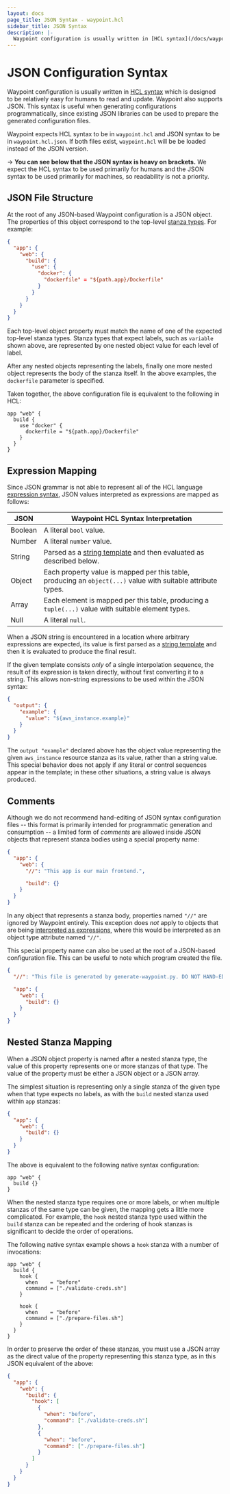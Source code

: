 ```yaml
---
layout: docs
page_title: JSON Syntax - waypoint.hcl
sidebar_title: JSON Syntax
description: |-
  Waypoint configuration is usually written in [HCL syntax](/docs/waypoint-hcl/syntax) which is designed to be relatively easy for humans to read and update. Waypoint also supports JSON. This syntax is useful when generating configurations programmatically, since existing JSON libraries can be used to prepare the generated configuration files.
---
```


# JSON Configuration Syntax

Waypoint configuration is usually written in [HCL syntax](/docs/waypoint-hcl/syntax)
which is designed to be relatively easy for humans to read and update. Waypoint
also supports JSON. This syntax is useful when generating configurations programmatically,
since existing JSON libraries can be used to prepare the generated configuration files.

Waypoint expects HCL syntax to be in `waypoint.hcl` and JSON syntax to
be in `waypoint.hcl.json`. If both files exist, `waypoint.hcl` will be
be loaded instead of the JSON version.

-> **You can see below that the JSON syntax is heavy on brackets.** We expect
the HCL syntax to be used primarily for humans and the JSON syntax to be used
primarily for machines, so readability is not a priority.

## JSON File Structure

At the root of any JSON-based Waypoint configuration is a JSON object. The
properties of this object correspond to the top-level [stanza types](/docs/waypoint-hcl/syntax#stanzas).
For example:

```json
{
  "app": {
    "web": {
      "build": {
        "use": {
          "docker": {
            "dockerfile" = "${path.app}/Dockerfile"
          }
        }
      }
    }
  }
}
```

Each top-level object property must match the name of one of the expected
top-level stanza types. Stanza types that expect labels, such as `variable`
shown above, are represented by one nested object value for each level
of label.

After any nested objects representing the labels, finally one more nested
object represents the body of the stanza itself. In the above examples,
the `dockerfile` parameter is specified.

Taken together, the above configuration file is equivalent to the following in HCL:

```hcl
app "web" {
  build {
    use "docker" {
      dockerfile = "${path.app}/Dockerfile"
    }
  }
}
```

## Expression Mapping

Since JSON grammar is not able to represent all of the HCL language
[expression syntax](/docs/configuration/expressions/index.html), JSON values
interpreted as expressions are mapped as follows:

| JSON    | Waypoint HCL Syntax Interpretation                                                                            |
| ------- | ------------------------------------------------------------------------------------------------------------- |
| Boolean | A literal `bool` value.                                                                                       |
| Number  | A literal `number` value.                                                                                     |
| String  | Parsed as a [string template][] and then evaluated as described below.                                        |
| Object  | Each property value is mapped per this table, producing an `object(...)` value with suitable attribute types. |
| Array   | Each element is mapped per this table, producing a `tuple(...)` value with suitable element types.            |
| Null    | A literal `null`.                                                                                             |

[string template]: /docs/configuration/expressions/strings.html#string-templates

When a JSON string is encountered in a location where arbitrary expressions are
expected, its value is first parsed as a [string template][]
and then it is evaluated to produce the final result.

If the given template consists _only_ of a single interpolation sequence,
the result of its expression is taken directly, without first converting it
to a string. This allows non-string expressions to be used within the
JSON syntax:

```json
{
  "output": {
    "example": {
      "value": "${aws_instance.example}"
    }
  }
}
```

The `output "example"` declared above has the object value representing the
given `aws_instance` resource stanza as its value, rather than a string value.
This special behavior does not apply if any literal or control sequences appear
in the template; in these other situations, a string value is always produced.

## Comments

Although we do not recommend hand-editing of JSON syntax configuration files
-- this format is primarily intended for programmatic generation and consumption --
a limited form of _comments_ are allowed inside JSON objects that represent
stanza bodies using a special property name:

```json
{
  "app": {
    "web": {
      "//": "This app is our main frontend.",

      "build": {}
    }
  }
}
```

In any object that represents a stanza body, properties named `"//"` are
ignored by Waypoint entirely. This exception does _not_ apply to objects
that are being [interpreted as expressions](#expression-mapping), where this
would be interpreted as an object type attribute named `"//"`.

This special property name can also be used at the root of a JSON-based
configuration file. This can be useful to note which program created the file.

```json
{
  "//": "This file is generated by generate-waypoint.py. DO NOT HAND-EDIT!",

  "app": {
    "web": {
      "build": {}
    }
  }
}
```

## Nested Stanza Mapping

When a JSON object property is named after a nested stanza type, the value
of this property represents one or more stanzas of that type. The value of
the property must be either a JSON object or a JSON array.

The simplest situation is representing only a single stanza of the given type
when that type expects no labels, as with the `build` nested stanza used
within `app` stanzas:

```json
{
  "app": {
    "web": {
      "build": {}
    }
  }
}
```

The above is equivalent to the following native syntax configuration:

```hcl
app "web" {
  build {}
}
```

When the nested stanza type requires one or more labels, or when multiple
stanzas of the same type can be given, the mapping gets a little more
complicated. For example, the `hook` nested stanza type used
within the `build` stanza can be repeated and the ordering of hook stanzas is
significant to decide the order of operations.

The following native syntax example shows a `hook` stanza with a number
of invocations:

```hcl
app "web" {
  build {
    hook {
      when    = "before"
      command = ["./validate-creds.sh"]
    }

    hook {
      when    = "before"
      command = ["./prepare-files.sh"]
    }
  }
}
```

In order to preserve the order of these stanzas, you must use a JSON array
as the direct value of the property representing this stanza type, as in
this JSON equivalent of the above:

```json
{
  "app": {
    "web": {
      "build": {
        "hook": [
          {
            "when": "before",
            "command": ["./validate-creds.sh"]
          },
          {
            "when": "before",
            "command": ["./prepare-files.sh"]
          }
        ]
      }
    }
  }
}
```
